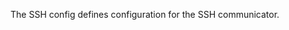 <!-- Code generated from the comments of the SSH struct in communicator/config.go; DO NOT EDIT MANUALLY -->

The SSH config defines configuration for the SSH communicator.

<!-- End of code generated from the comments of the SSH struct in communicator/config.go; -->
